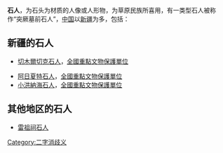 '''石人'''，为石头为材质的人像或人形物，为草原民族所喜用，有一类型石人被称作“突厥墓前石人”，[[中国|中国]]以[[新疆|新疆]]为多，包括：


==新疆的石人==
*[[切木爾切克石人及石棺墓群|切木爾切克石人]]，[[新疆全国重点文物保护单位列表|全國重點文物保護單位]]

*[[阿日夏特石人墓|阿日夏特石人]]，[[新疆全国重点文物保护单位列表|全國重點文物保護單位]]
*[[小洪納海石人墓|小洪納海石人]]，[[新疆全国重点文物保护单位列表|全國重點文物保護單位]]


==其他地区的石人==
*[[雷祖祠石人|雷祖祠石人]]

[[Category:二字消歧义|Category:二字消歧义]]